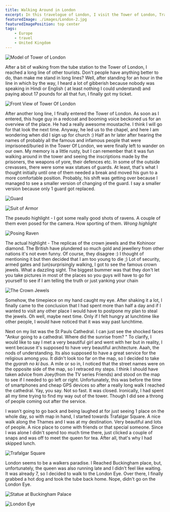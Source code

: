 ```yaml
---
title: Walking Around in London
excerpt: In this travelogue of London, I visit the Tower of London, Trafalgar Square and Buckingham Palace.
featuredImage: ./images/London-2.jpg
featuredImagePosition: top center
tags:
    - Europe
    - travel
    - United Kingdom
---
```


![Model of Tower of London](./images/London-1.jpg)

After a bit of walking from the tube station to the Tower of London, I reached a long line of other tourists. Don't
people have anything better to do, than make me stand in long lines? Well, after standing for an hour in the line in
which by the way, I heard a lot of gibberish because nobody was speaking in Hindi or English ( at least nothing I could
understand) and paying about 17 pounds for all that fun, I finally got my ticket.

![Front View of Tower Of London](./images/London-2.jpg)

After another long line, I finally entered the Tower of London. As soon as I entered, this huge guy in a redcoat and
booming voice beckoned us for an overview of the place. He had a really awesome moustache. I think I will go for that
look the next time. Anyway, he led us to the chapel, and here I am wondering when did I sign up for church :) Half an hr
later after hearing the names of probably all the famous and infamous people that were imprisoned/buried in the Tower Of
London, we were finally left to wander on our own. My memory is a little rusty, but I can remember that it was fun
walking around in the tower and seeing the inscriptions made by the prisoners, the weapons of yore, their defences etc.
In some of the outside crevasses, there were some wax statues of guards. At least, that's what I thought initially until
one of them needed a break and moved his gun to a more comfortable position. Probably, his shift was getting over
because I managed to see a smaller version of changing of the guard. I say a smaller version because only 1 guard got
replaced.

![Guard](./images/London-3.jpg)

![Suit of Armor](./images/London-4.jpg)

The pseudo highlight - I got some really good shots of ravens. A couple of them even posed for the camera. How sporting
of them. _Wrong highlight_

![Posing Raven](./images/London-5.jpg)

The actual highlight - The replicas of the crown jewels and the Kohinoor diamond. The British have plundered so much
gold and jewellery from other nations it's not even funny. Of course, they disagree :) I thought of mentioning it but
then decided that I am too young to die ;) Lot of security, armed gates and (un)surprisingly walking, I got to see the
famous crown jewels. What a dazzling sight. The biggest bummer was that they don't let you take pictures in most of the
places so you guys will have to go for yourself to see if I am telling the truth or just yanking your chain

![The Crown Jewels](./images/London-6.jpg)

Somehow, the timepiece on my hand caught my eye. After shaking it a lot, I finally came to the conclusion that I had
spent more than half a day and if I wanted to visit any other place I would have to postpone my plan to steal the
jewels. Oh well, maybe next time. Only if I felt hungry at lunchtime like other people, I would have noticed that it was
way past lunchtime.

Next on my list was the St Pauls Cathedral. I can just see the shocked faces "Ankur going to a cathedral. Where did the
sunrise from? " To clarify, I would like to say I met a very beautiful girl and went with her but in reality, I went
because it's supposed to have very beautiful architecture. Aaah, the nods of understanding. Its also supposed to have a
great service for the religious among you. It didn't look too far on the map, so I decided to take the _gyarah no ki
bus_. A mile or so in, I noticed that the street names were on the opposite side of the map, so I retraced my steps. I
think I should have taken advice from Joey(from the TV series Friends) and stood on the map to see if I needed to go
left or right. Unfortunately, this was before the time of smartphones and cheap GPS devices so after a really long walk
I reached the cathedral. Yay, you say. Not so fast. It was closed. Ironically, I had spent all my time trying to find my
way out of the tower. Though I did see a throng of people coming out after the service.

I wasn't going to go back and being laughed at for just seeing 1 place on the whole day, so with map in hand, I started
towards Trafalgar Square. A nice walk along the Thames and I was at my destination. Very beautiful and lots of people. A
nice place to come with friends or that special someone. Since I was alone I didn't spend too much time there, just
clicked a couple of snaps and was off to meet the queen for tea. After all, that's why I had skipped lunch.

![Trafalgar Square](./images/London-7.jpg)

London seems to be a walkers paradise. I Reached Buckingham place, but, unfortunately, the queen was also running late
and I didn't feel like waiting. It was already 7, so I decided to walk to the London Eye. Over there, I finally grabbed
a hot dog and took the tube back home. Nope, didn't go on the London Eye.

![Statue at Buckingham Palace](./images/London-8.jpg)

![London Eye](./images/London-9.jpg)
